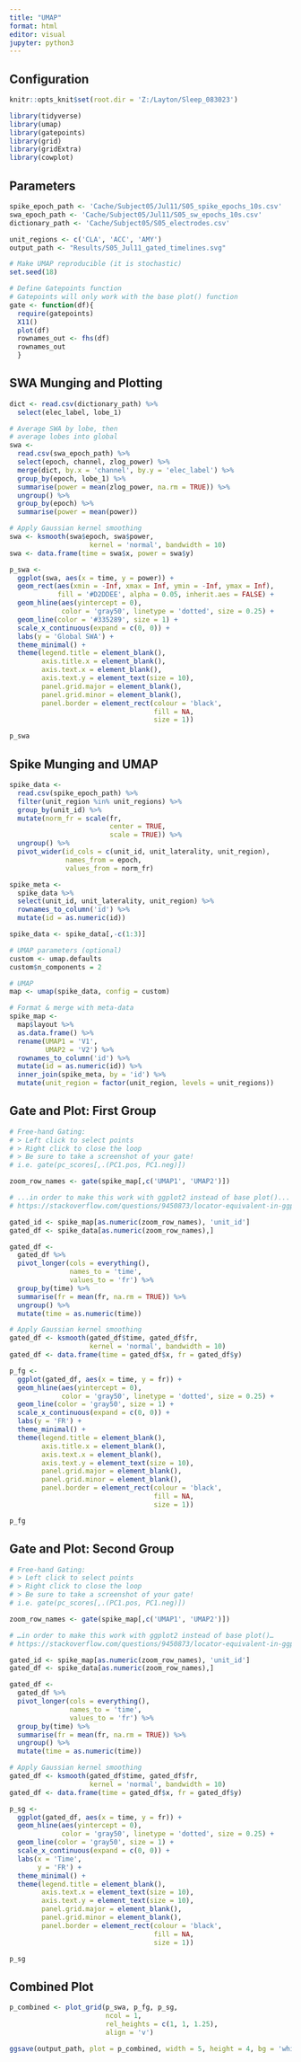 ---
title: "UMAP"
format: html
editor: visual
jupyter: python3
---

## Configuration

```{r, setup, include = FALSE}
knitr::opts_knit$set(root.dir = 'Z:/Layton/Sleep_083023')
```

```{r}
library(tidyverse)
library(umap)
library(gatepoints)
library(grid) 
library(gridExtra)
library(cowplot)
```

## Parameters

```{r}
spike_epoch_path <- 'Cache/Subject05/Jul11/S05_spike_epochs_10s.csv'
swa_epoch_path <- 'Cache/Subject05/Jul11/S05_sw_epochs_10s.csv'
dictionary_path <- 'Cache/Subject05/S05_electrodes.csv'

unit_regions <- c('CLA', 'ACC', 'AMY')
output_path <- "Results/S05_Jul11_gated_timelines.svg"
```

```{r}
# Make UMAP reproducible (it is stochastic)
set.seed(18)

# Define Gatepoints function
# Gatepoints will only work with the base plot() function
gate <- function(df){
  require(gatepoints)
  X11()
  plot(df)
  rownames_out <- fhs(df)
  rownames_out
  }
```

## SWA Munging and Plotting

```{r}
dict <- read.csv(dictionary_path) %>%
  select(elec_label, lobe_1)

# Average SWA by lobe, then
# average lobes into global
swa <- 
  read.csv(swa_epoch_path) %>%
  select(epoch, channel, zlog_power) %>%
  merge(dict, by.x = 'channel', by.y = 'elec_label') %>%
  group_by(epoch, lobe_1) %>%
  summarise(power = mean(zlog_power, na.rm = TRUE)) %>%
  ungroup() %>% 
  group_by(epoch) %>%
  summarise(power = mean(power))

# Apply Gaussian kernel smoothing
swa <- ksmooth(swa$epoch, swa$power, 
                    kernel = 'normal', bandwidth = 10)
swa <- data.frame(time = swa$x, power = swa$y)
```

```{r}
p_swa <- 
  ggplot(swa, aes(x = time, y = power)) +
  geom_rect(aes(xmin = -Inf, xmax = Inf, ymin = -Inf, ymax = Inf),
            fill = '#D2DDEE', alpha = 0.05, inherit.aes = FALSE) +
  geom_hline(aes(yintercept = 0), 
             color = 'gray50', linetype = 'dotted', size = 0.25) + 
  geom_line(color = '#335289', size = 1) + 
  scale_x_continuous(expand = c(0, 0)) + 
  labs(y = 'Global SWA') +
  theme_minimal() + 
  theme(legend.title = element_blank(),
        axis.title.x = element_blank(),
        axis.text.x = element_blank(),
        axis.text.y = element_text(size = 10),
        panel.grid.major = element_blank(),
        panel.grid.minor = element_blank(),
        panel.border = element_rect(colour = 'black', 
                                    fill = NA, 
                                    size = 1))

p_swa
```

## Spike Munging and UMAP

```{r}
spike_data <- 
  read.csv(spike_epoch_path) %>%
  filter(unit_region %in% unit_regions) %>%
  group_by(unit_id) %>%
  mutate(norm_fr = scale(fr, 
                         center = TRUE, 
                         scale = TRUE)) %>%
  ungroup() %>%
  pivot_wider(id_cols = c(unit_id, unit_laterality, unit_region),
              names_from = epoch,
              values_from = norm_fr)

spike_meta <- 
  spike_data %>%
  select(unit_id, unit_laterality, unit_region) %>%
  rownames_to_column('id') %>%
  mutate(id = as.numeric(id))

spike_data <- spike_data[,-c(1:3)]
```

```{r}
# UMAP parameters (optional)
custom <- umap.defaults
custom$n_components = 2

# UMAP
map <- umap(spike_data, config = custom)

# Format & merge with meta-data
spike_map <- 
  map$layout %>%
  as.data.frame() %>%
  rename(UMAP1 = 'V1',
         UMAP2 = 'V2') %>%
  rownames_to_column('id') %>%
  mutate(id = as.numeric(id)) %>%
  inner_join(spike_meta, by = 'id') %>%
  mutate(unit_region = factor(unit_region, levels = unit_regions))
```

## Gate and Plot: First Group

```{r}
# Free-hand Gating:
# > Left click to select points
# > Right click to close the loop 
# > Be sure to take a screenshot of your gate!
# i.e. gate(pc_scores[,.(PC1.pos, PC1.neg)])

zoom_row_names <- gate(spike_map[,c('UMAP1', 'UMAP2')])

# ...in order to make this work with ggplot2 instead of base plot()...
# https://stackoverflow.com/questions/9450873/locator-equivalent-in-ggplot2-for-maps
```

```{r}
gated_id <- spike_map[as.numeric(zoom_row_names), 'unit_id']
gated_df <- spike_data[as.numeric(zoom_row_names),]

gated_df <- 
  gated_df %>%
  pivot_longer(cols = everything(), 
               names_to = 'time', 
               values_to = 'fr') %>%
  group_by(time) %>%
  summarise(fr = mean(fr, na.rm = TRUE)) %>%
  ungroup() %>%
  mutate(time = as.numeric(time))

# Apply Gaussian kernel smoothing
gated_df <- ksmooth(gated_df$time, gated_df$fr, 
                    kernel = 'normal', bandwidth = 10)
gated_df <- data.frame(time = gated_df$x, fr = gated_df$y)
```

```{r}
p_fg <- 
  ggplot(gated_df, aes(x = time, y = fr)) +
  geom_hline(aes(yintercept = 0), 
             color = 'gray50', linetype = 'dotted', size = 0.25) + 
  geom_line(color = 'gray50', size = 1) + 
  scale_x_continuous(expand = c(0, 0)) + 
  labs(y = 'FR') +
  theme_minimal() + 
  theme(legend.title = element_blank(),
        axis.title.x = element_blank(),
        axis.text.x = element_blank(),
        axis.text.y = element_text(size = 10),
        panel.grid.major = element_blank(),
        panel.grid.minor = element_blank(),
        panel.border = element_rect(colour = 'black', 
                                    fill = NA, 
                                    size = 1))

p_fg
```

## Gate and Plot: Second Group

```{r}
# Free-hand Gating:
# > Left click to select points
# > Right click to close the loop 
# > Be sure to take a screenshot of your gate!
# i.e. gate(pc_scores[,.(PC1.pos, PC1.neg)])

zoom_row_names <- gate(spike_map[,c('UMAP1', 'UMAP2')])

# …in order to make this work with ggplot2 instead of base plot()…
# https://stackoverflow.com/questions/9450873/locator-equivalent-in-ggplot2-for-maps
```

```{r}
gated_id <- spike_map[as.numeric(zoom_row_names), 'unit_id']
gated_df <- spike_data[as.numeric(zoom_row_names),]

gated_df <- 
  gated_df %>%
  pivot_longer(cols = everything(), 
               names_to = 'time', 
               values_to = 'fr') %>%
  group_by(time) %>%
  summarise(fr = mean(fr, na.rm = TRUE)) %>%
  ungroup() %>%
  mutate(time = as.numeric(time))

# Apply Gaussian kernel smoothing
gated_df <- ksmooth(gated_df$time, gated_df$fr, 
                    kernel = 'normal', bandwidth = 10)
gated_df <- data.frame(time = gated_df$x, fr = gated_df$y)
```

```{r}
p_sg <- 
  ggplot(gated_df, aes(x = time, y = fr)) +
  geom_hline(aes(yintercept = 0), 
             color = 'gray50', linetype = 'dotted', size = 0.25) + 
  geom_line(color = 'gray50', size = 1) + 
  scale_x_continuous(expand = c(0, 0)) + 
  labs(x = 'Time',
       y = 'FR') +
  theme_minimal() + 
  theme(legend.title = element_blank(),
        axis.text.x = element_text(size = 10),
        axis.text.y = element_text(size = 10),
        panel.grid.major = element_blank(),
        panel.grid.minor = element_blank(),
        panel.border = element_rect(colour = 'black', 
                                    fill = NA, 
                                    size = 1))

p_sg
```

## Combined Plot

```{r}
p_combined <- plot_grid(p_swa, p_fg, p_sg, 
                        ncol = 1, 
                        rel_heights = c(1, 1, 1.25), 
                        align = 'v')

ggsave(output_path, plot = p_combined, width = 5, height = 4, bg = 'white')
```
